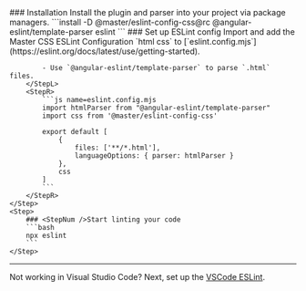<StepSection className="mt:12x">
    <Step $row>
        <StepL>
            ### <StepNum />Installation
            Install the plugin and parser into your project via package managers.
        </StepL>
        <StepR>
            ```install
            -D @master/eslint-config-css@rc @angular-eslint/template-parser eslint
            ```
        </StepR>
    </Step>
    <Step $row>
        <StepL>
            ### <StepNum />Set up ESLint config
            Import and add the Master CSS ESLint Configuration `html css` to [`eslint.config.mjs`](https://eslint.org/docs/latest/use/getting-started).

            - Use `@angular-eslint/template-parser` to parse `.html` files.
        </StepL>
        <StepR>
            ```js name=eslint.config.mjs
            import htmlParser from "@angular-eslint/template-parser"
            import css from '@master/eslint-config-css'

            export default [
                {
                    files: ['**/*.html'],
                    languageOptions: { parser: htmlParser }
                },
                css
            ]
            ```
        </StepR>
    </Step>
    <Step>
        ### <StepNum />Start linting your code
        ```bash
        npx eslint
        ```
    </Step>
</StepSection>

---

Not working in Visual Studio Code? Next, set up the [VSCode ESLint](/guide/code-linting/vscode).